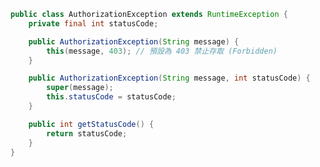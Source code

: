 ```java title="AuthorizationException.java"
public class AuthorizationException extends RuntimeException {
    private final int statusCode;

    public AuthorizationException(String message) {
        this(message, 403); // 預設為 403 禁止存取 (Forbidden)
    }

    public AuthorizationException(String message, int statusCode) {
        super(message);
        this.statusCode = statusCode;
    }

    public int getStatusCode() {
        return statusCode;
    }
}
```
